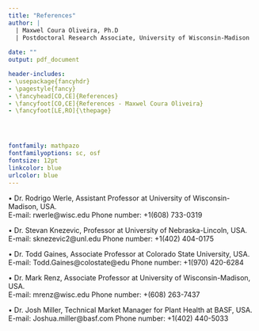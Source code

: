 ```yaml
---
title: "References"
author: | 
  | Maxwel Coura Oliveira, Ph.D
  | Postdoctoral Research Associate, University of Wisconsin-Madison
  
date: ""
output: pdf_document

header-includes:
- \usepackage{fancyhdr}
- \pagestyle{fancy}
- \fancyhead[CO,CE]{References}
- \fancyfoot[CO,CE]{References - Maxwel Coura Oliveira}
- \fancyfoot[LE,RO]{\thepage}




fontfamily: mathpazo
fontfamilyoptions: sc, osf
fontsize: 12pt
linkcolor: blue
urlcolor: blue
---
```


• Dr. Rodrigo Werle, Assistant Professor at University of Wisconsin-Madison, USA.  
E-mail: rwerle@wisc.edu Phone number: +1(608) 733-0319

• Dr. Stevan Knezevic, Professor at University of Nebraska-Lincoln, USA.  
E-mail: sknezevic2@unl.edu Phone number: +1(402) 404-0175

• Dr. Todd Gaines, Associate Professor at Colorado State University, USA.  
E-mail: Todd.Gaines@colostate@edu Phone number: +1(970) 420-6284

• Dr. Mark Renz, Associate Professor at University of Wisconsin-Madison, USA.  
E-mail: mrenz@wisc.edu Phone number: +(608) 263-7437

• Dr. Josh Miller, Technical Market Manager for Plant Health at BASF, USA.  
E-mail: Joshua.miller@basf.com Phone number: +1(402) 440-5033



